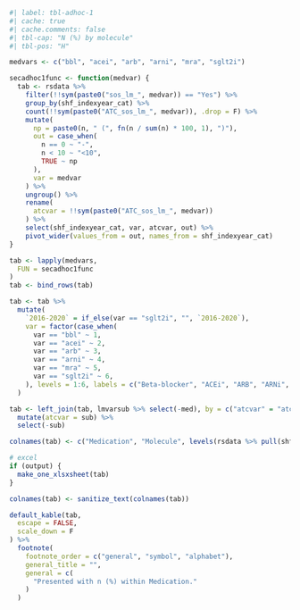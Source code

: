 
```r
#| label: tbl-adhoc-1
#| cache: true
#| cache.comments: false
#| tbl-cap: "N (%) by molecule"
#| tbl-pos: "H"

medvars <- c("bbl", "acei", "arb", "arni", "mra", "sglt2i")

secadhoc1func <- function(medvar) {
  tab <- rsdata %>%
    filter(!!sym(paste0("sos_lm_", medvar)) == "Yes") %>%
    group_by(shf_indexyear_cat) %>%
    count(!!sym(paste0("ATC_sos_lm_", medvar)), .drop = F) %>%
    mutate(
      np = paste0(n, " (", fn(n / sum(n) * 100, 1), ")"),
      out = case_when(
        n == 0 ~ "-",
        n < 10 ~ "<10",
        TRUE ~ np
      ),
      var = medvar
    ) %>%
    ungroup() %>%
    rename(
      atcvar = !!sym(paste0("ATC_sos_lm_", medvar))
    ) %>%
    select(shf_indexyear_cat, var, atcvar, out) %>%
    pivot_wider(values_from = out, names_from = shf_indexyear_cat)
}

tab <- lapply(medvars,
  FUN = secadhoc1func
)
tab <- bind_rows(tab)

tab <- tab %>%
  mutate(
    `2016-2020` = if_else(var == "sglt2i", "", `2016-2020`),
    var = factor(case_when(
      var == "bbl" ~ 1,
      var == "acei" ~ 2,
      var == "arb" ~ 3,
      var == "arni" ~ 4,
      var == "mra" ~ 5,
      var == "sglt2i" ~ 6,
    ), levels = 1:6, labels = c("Beta-blocker", "ACEi", "ARB", "ARNi", "MRA", "SGLT2i"))
  )

tab <- left_join(tab, lmvarsub %>% select(-med), by = c("atcvar" = "atc")) %>%
  mutate(atcvar = sub) %>%
  select(-sub)

colnames(tab) <- c("Medication", "Molecule", levels(rsdata %>% pull(shf_indexyear_cat)))

# excel
if (output) {
  make_one_xlsxsheet(tab)
}

colnames(tab) <- sanitize_text(colnames(tab))

default_kable(tab,
  escape = FALSE,
  scale_down = F
) %>%
  footnote(
    footnote_order = c("general", "symbol", "alphabet"),
    general_title = "",
    general = c(
      "Presented with n (%) within Medication."
    )
  )
```
